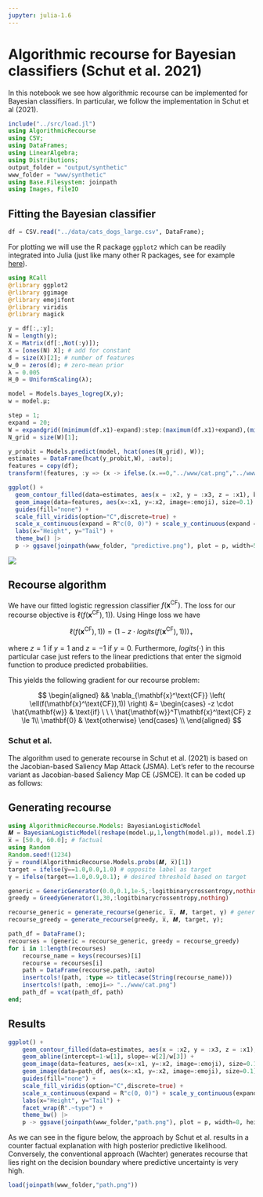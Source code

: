 ```yaml
---
jupyter: julia-1.6
---
```


# Algorithmic recourse for Bayesian classifiers (Schut et al. 2021)

In this notebook we see how algorithmic recourse can be implemented for Bayesian classifiers. In particular, we follow the implementation in Schut et al (2021).

```julia
include("../src/load.jl")
using AlgorithmicRecourse
using CSV;
using DataFrames;
using LinearAlgebra;
using Distributions;
output_folder = "output/synthetic"
www_folder = "www/synthetic"
using Base.Filesystem: joinpath
using Images, FileIO
```

## Fitting the Bayesian classifier

```julia
df = CSV.read("../data/cats_dogs_large.csv", DataFrame);
```

For plotting we will use the R package `ggplot2` which can be readily integrated into Julia (just like many other R packages, see for example [here](https://avt.im/blog/2018/03/23/R-packages-ggplot-in-julia#fn:rcall)).

```julia
using RCall
@rlibrary ggplot2
@rlibrary ggimage
@rlibrary emojifont
@rlibrary viridis
@rlibrary magick
```

```julia
y = df[:,:y];
N = length(y);
X = Matrix(df[:,Not(:y)]);
X = [ones(N) X]; # add for constant
d = size(X)[2]; # number of features
w_0 = zeros(d); # zero-mean prior
λ = 0.005
H_0 = UniformScaling(λ);
```

```julia
model = Models.bayes_logreg(X,y);
w = model.μ;
```

```julia
step = 1;
expand = 20;
W = expandgrid((minimum(df.x1)-expand):step:(maximum(df.x1)+expand),(minimum(df.x2)-expand):step:(maximum(df.x2)+expand));
N_grid = size(W)[1];
```

```julia
y_probit = Models.predict(model, hcat(ones(N_grid), W));
estimates = DataFrame(hcat(y_probit,W), :auto);
features = copy(df);
transform!(features, :y => (x -> ifelse.(x.==0,"../www/cat.png","../www/dog.png"))  => :emoji);
```

```julia
ggplot() + 
  geom_contour_filled(data=estimates, aes(x = :x2, y = :x3, z = :x1), bins=25, alpha=0.8) +
  geom_image(data=features, aes(x=:x1, y=:x2, image=:emoji), size=0.1) +
  guides(fill="none") +
  scale_fill_viridis(option="C",discrete=true) +
  scale_x_continuous(expand = R"c(0, 0)") + scale_y_continuous(expand = R"c(0, 0)") +
  labs(x="Height", y="Tail") +
  theme_bw() |>
  p -> ggsave(joinpath(www_folder, "predictive.png"), plot = p, width=5, height=5);
```

![](www/synthetic/predictive.png)

## Recourse algorithm

We have our fitted logistic regression classifier $f(\mathbf{x}^\text{CF})$. The loss for our recourse objective is $\ell(f(\mathbf{x}^\text{CF}),1))$. Using Hinge loss we have

$$\ell(f(\mathbf{x}^\text{CF}),1))=(1-z\cdot logits(f(\mathbf{x}^\text{CF}),1)))_{+}$$

where $z=1$ if $y=1$ and $z=-1$ if $y=0$. Furthermore, $logits(\cdot)$ in this particular case just refers to the linear predictions that enter the sigmoid function to produce predicted probabilities. 

This yields the following gradient for our recourse problem:

$$
\begin{aligned}
&& \nabla_{\mathbf{x}^\text{CF}} \left( \ell(f(\mathbf{x}^\text{CF}),1)) \right) &= \begin{cases} -z \cdot \hat{\mathbf{w}}  & \text{if} \ \ \ \hat{\mathbf{w}}^T\mathbf{x}^\text{CF} z \le 1\\ \mathbf{0} & \text{otherwise} \end{cases} \\
\end{aligned}
$$

### Schut et al. 

The algorithm used to generate recourse in Schut et al. (2021) is based on the Jacobian-based Saliency Map Attack (JSMA). Let's refer to the recourse variant as Jacobian-based Saliency Map CE (JSMCE). It can be coded up as follows:

## Generating recourse

```julia
using AlgorithmicRecourse.Models: BayesianLogisticModel
𝑴 = BayesianLogisticModel(reshape(model.μ,1,length(model.μ)), model.Σ); # repare for usage with AlgorithmicRecourse.jl
x̅ = [50.0, 60.0]; # factual
using Random
Random.seed!(1234)
y̅ = round(AlgorithmicRecourse.Models.probs(𝑴, x̅)[1])
target = ifelse(y̅==1.0,0.0,1.0) # opposite label as target
γ = ifelse(target==1.0,0.9,0.1); # desired threshold based on target
```

```julia
generic = GenericGenerator(0.0,0.1,1e-5,:logitbinarycrossentropy,nothing)
greedy = GreedyGenerator(1,30,:logitbinarycrossentropy,nothing)
```

```julia
recourse_generic = generate_recourse(generic, x̅, 𝑴, target, γ) # generate recourse
recourse_greedy = generate_recourse(greedy, x̅, 𝑴, target, γ);
```

```julia
path_df = DataFrame();
recourses = (generic = recourse_generic, greedy = recourse_greedy)
for i in 1:length(recourses)
    recourse_name = keys(recourses)[i]
    recourse = recourses[i]
    path = DataFrame(recourse.path, :auto)
    insertcols!(path, :type => titlecase(String(recourse_name)))
    insertcols!(path, :emoji=> "../www/cat.png")
    path_df = vcat(path_df, path)
end;
```

## Results

```julia
ggplot() + 
    geom_contour_filled(data=estimates, aes(x = :x2, y = :x3, z = :x1), bins=25, alpha=0.8) +
    geom_abline(intercept=1-w[1], slope=-w[2]/w[3]) +
    geom_image(data=features, aes(x=:x1, y=:x2, image=:emoji), size=0.1, image_fun=R"function(img) magick::image_fx(img, expression = '0.5*a', channel = 'alpha')") +
    geom_image(data=path_df, aes(x=:x1, y=:x2, image=:emoji), size=0.1) +
    guides(fill="none") +
    scale_fill_viridis(option="C",discrete=true) +
    scale_x_continuous(expand = R"c(0, 0)") + scale_y_continuous(expand = R"c(0, 0)") +
    labs(x="Height", y="Tail") +
    facet_wrap(R".~type") +
    theme_bw() |>
    p -> ggsave(joinpath(www_folder,"path.png"), plot = p, width=8, height=4);
```

As we can see in the figure below, the approach by Schut et al. results in a counter factual explanation with high posterior predictive likelihood. Conversely, the conventional approach (Wachter) generates recourse that lies right on the decision boundary where predictive uncertainty is very high.

```julia
load(joinpath(www_folder,"path.png"))
```

